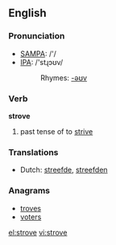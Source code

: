 ==English==

=== Pronunciation ===
*[[w:SAMPA|SAMPA]]: /'/
*[[w:IPA|IPA]]: /'stɻɔʊv/
*:Rhymes: [[Rhymes:English:-əʊv|-əʊv]]

=== Verb ===
'''strove'''

# past tense of to [[strive]]

=== Translations ===
*Dutch: [[streefde]], [[streefden]]

===Anagrams===
*[[troves]]
*[[voters]]

[[el:strove]]
[[vi:strove]]